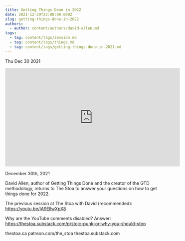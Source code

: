 ```yaml
---
title: Getting Things Done in 2022
date: 2021-12-29T23:00:00.000Z
slug: getting-things-done-in-2022
authors:
  - author: content/authors/david-allen.md
tags:
  - tag: content/tags/session.md
  - tag: content/tags/things.md
  - tag: content/tags/getting-things-done-in-2021.md
---
```






Thu Dec 30 2021

<iframe width="560" height="315" src="https://www.youtube.com/embed/2EyIUbyCPug" title="Getting Things Done in 2022 w/ David Allen" frameborder="0" allow="accelerometer; autoplay; clipboard-write; encrypted-media; gyroscope; picture-in-picture" allowfullscreen ></iframe>

December 30th, 2021

David Allen, author of Getting Things Done and the creator of the GTD methodology, returns to The Stoa to answer your questions on how to get things done for 2022.

The previous session at The Stoa with David (recommended): https://youtu.be/IA9EllwXpX8

Why are the YouTube comments disabled? Answer: https://thestoa.substack.com/p/stoic-punk-or-why-you-should-stop

thestoa.ca
patreon.com/the_stoa
thestoa.substack.com


